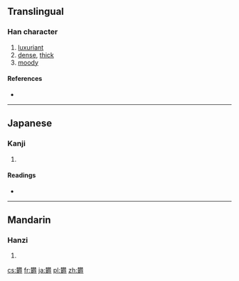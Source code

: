 {{also|鬱}}
==Translingual==

===Han character===
{{Han char|rn=75|rad=木|as=22|sn=26|four=|canj=木木田中戈 (DDWLI)}}

# [[luxuriant]]
# [[dense]], [[thick]]
# [[moody]]

====References====
* {{Han ref|kx=0564.210|dkj=15978|dj=0953.280|hdz=21326.110|uh=6B1D|ud=27421}}

----

==Japanese==

===Kanji===
{{ja-kanji|grade=|rs=木22}}

# {{defn|lang=ja|sort=木22}}

====Readings====
* {{ja-readings|on=[[うつ]] (utsu)|kun=[[しげる]] (shigeru)}}

----

==Mandarin==

===Hanzi===
{{cmn-hanzi|pin=[[yù]] ([[yu4]])|wg=yü<sup>4</sup>}}

# {{defn|lang=cmn|sort=木22}}

[[cs:欝]]
[[fr:欝]]
[[ja:欝]]
[[pl:欝]]
[[zh:欝]]